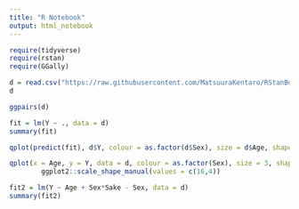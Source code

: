 ```yaml
---
title: "R Notebook"
output: html_notebook
---
```



```r
require(tidyverse)
require(rstan)
require(GGally)

```

```r
d = read.csv("https://raw.githubusercontent.com/MatsuuraKentaro/RStanBook/master/chap11/input/data-ZIP.txt")
d

```

```r
ggpairs(d)

```


```r
fit = lm(Y ~ ., data = d)
summary(fit)
```


```r
qplot(predict(fit), d$Y, colour = as.factor(d$Sex), size = d$Age, shape = as.factor(d$Sake))
```

```r
qplot(x = Age, y = Y, data = d, colour = as.factor(Sex), size = 3, shape = as.factor(Sake), facets = .~Sex) + 
        ggplot2::scale_shape_manual(values = c(16,4))
```


```r
fit2 = lm(Y ~ Age + Sex*Sake - Sex, data = d)
summary(fit2)

```




